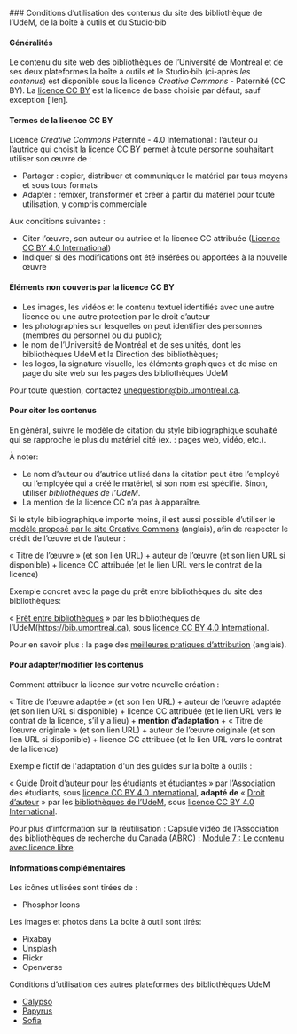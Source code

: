 

<SuperHero2 
   title="Conditions d’utilisation des contenus" 
   imageName="default" 
   size="small" 
/>
<Container maxWidth="xl" >
<Section sx={{ paddingRight: {lg: '5rem !important',xl: '4rem !important'}}}>
### Conditions d’utilisation des contenus du site des bibliothèque de l’UdeM, de la boîte à outils et du Studio·bib 

#### Généralités 

Le contenu du site web des bibliothèques de l’Université de Montréal et de ses deux plateformes la boîte à outils et le Studio·bib  (ci-après *les contenus*) est disponible sous la licence *Creative Commons* - Paternité (CC BY). La [licence CC BY](https://creativecommons.org/licenses/by/4.0/deed.fr) est la licence de base choisie par défaut, sauf exception [lien]. 

#### Termes de la licence CC BY 

Licence *Creative Commons* Paternité - 4.0 International : l’auteur ou l’autrice qui choisit la licence CC BY permet à toute personne souhaitant utiliser son œuvre de : 

- Partager : copier, distribuer et communiquer le matériel par tous moyens et sous tous formats 
- Adapter : remixer, transformer et créer à partir du matériel pour toute utilisation, y compris commerciale 

Aux conditions suivantes : 
- Citer l’œuvre, son auteur ou autrice et la licence CC attribuée ([Licence CC BY 4.0 International](https://creativecommons.org/licenses/by/4.0/deed.fr))
- Indiquer si des modifications ont été insérées ou apportées à la nouvelle œuvre 

#### Éléments non couverts par la licence CC BY 

- Les images, les vidéos et le contenu textuel identifiés avec une autre licence ou une autre protection par le droit d’auteur 
- les photographies sur lesquelles on peut identifier des personnes (membres du personnel ou du public); 
- le nom de l’Université de Montréal et de ses unités, dont les bibliothèques UdeM et la Direction des bibliothèques; 
- les logos, la signature visuelle, les éléments graphiques et de mise en page du site web sur les pages des bibliothèques UdeM   

Pour toute question, contactez [unequestion@bib.umontreal.ca](mailto:unequestion@bib.umontreal.ca). 

#### Pour citer les contenus  

En général, suivre le modèle de citation du style bibliographique souhaité qui se rapproche le plus du matériel cité (ex. : pages web, vidéo, etc.). 

À noter: 

- Le nom d’auteur ou d’autrice utilisé dans la citation peut être l’employé ou l’employée qui a créé le matériel, si son nom est spécifié. Sinon, utiliser *bibliothèques de l’UdeM*. 
- La mention de la licence CC n’a pas à apparaître. 

Si le style bibliographique importe moins, il est aussi possible d’utiliser le [modèle proposé par le site Creative Commons](https://creativecommons.org/2008/04/22/attribution-only-as-default-policy-otago-polytechnic-on-the-how-and-why-of-cc-by/) (anglais), afin de respecter le crédit de l’œuvre et de l’auteur : 

« Titre de l’œuvre » (et son lien URL) + auteur de l’œuvre (et son lien URL si disponible) + licence CC attribuée (et le lien URL vers le contrat de la licence) 

Exemple concret avec la page du prêt entre bibliothèques du site des bibliothèques: 

« [Prêt entre bibliothèques](./obtenir/peb/) » par les bibliothèques de l’UdeM(https://bib.umontreal.ca), sous [licence CC BY 4.0 International](https://creativecommons.org/licenses/by/4.0/deed.fr). 

Pour en savoir plus : la page des [meilleures pratiques d’attribution](https://wiki.creativecommons.org/wiki/Best_practices_for_attribution) (anglais). 

#### Pour adapter/modifier les contenus 

Comment attribuer la licence sur votre nouvelle création : 

« Titre de l’œuvre adaptée » (et son lien URL) + auteur de l’œuvre adaptée (et son lien URL si disponible) + licence CC attribuée (et le lien URL vers le contrat de la licence, s’il y a lieu) + **mention d’adaptation** + « Titre de l’œuvre originale » (et son lien URL) + auteur de l’œuvre originale (et son lien URL si disponible) + licence CC attribuée (et le lien URL vers le contrat de la licence) 

Exemple fictif de l'adaptation d'un des guides sur la boîte à outils : 

« Guide Droit d’auteur pour les étudiants et étudiantes » par l’Association des étudiants, sous [licence CC BY 4.0 International](https://creativecommons.org/licenses/by/4.0/deed.fr), **adapté de** « [Droit d’auteur](https://boite-outils.bib.umontreal.ca/recherche/guide-droit-auteur) » par les [bibliothèques de l’UdeM](https://bib.umontreal.ca/), sous [licence CC BY 4.0 International](https://creativecommons.org/licenses/by/4.0/deed.fr). 

Pour plus d'information sur la réutilisation : Capsule vidéo de l’Association des bibliothèques de recherche du Canada (ABRC) : [Module 7 : Le contenu avec licence libre](https://www.youtube.com/watch?v=pX-j9KvttY0&t=252s). 

#### Informations complémentaires 

Les icônes utilisées sont tirées de : 
- Phosphor Icons

Les images et photos dans La boite à outil sont tirés:
- Pixabay 
- Unsplash 
- Flickr 
- Openverse 

Conditions d’utilisation des autres plateformes des bibliothèques UdeM 

- [Calypso](https://vie-privee.umontreal.ca/conditions-dutilisation/)
- [Papyrus](https://vie-privee.umontreal.ca/conditions-dutilisation/) 
- [Sofia](https://www.oclc.org/content/dam/ext-ref/worldcat-org/terms.html)
</Section>
</Container>